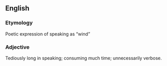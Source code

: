 ==English==
===Etymology===
Poetic expression of speaking as &ldquo;wind&rdquo;

===Adjective===
Tediously long in speaking; consuming  much time; unnecessarily verbose.